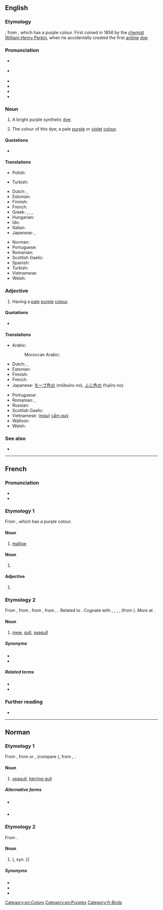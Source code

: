 ==English==
{{was wotd|2006|May|3}}
{{wikipedia}}

===Etymology===
{{bor|en|fr|mauve}}, from {{der|en|la|malva||mallow}}, which has a purple colour. First coined in 1856 by the [[chemist]] [[w:William Henry Perkin|William Henry Perkin]], when he accidentally created the first [[aniline]] [[dye]].

===Pronunciation===
* {{a|UK}} {{IPA|/məʊv/|lang=en}}
* {{a|US}} {{IPA|/mɔːv/|/moʊv/|lang=en}}
* {{audio|En-uk-mauve.ogg|Audio (UK)|lang=en}}
* {{audio|en-us-mauve.ogg|Audio (US)|lang=en}}
* {{audio|en-us-mauve2.ogg|Audio (US) (alternative)|lang=en}}
* {{rhymes|əʊv|lang=en}}

===Noun===
{{en-noun}}

# {{lb|en|historical}} A bright purple synthetic [[dye]].
# The colour of this dye; a pale [[purple]] or [[violet]] [[color|colour]].
#: {{color panel|E0B0FF}}

====Quotations====
* {{seeCites}}

====Translations====
{{trans-top|dye}}
* Polish: {{t+|pl|moweina|f}}
{{trans-mid}}
* Turkish: {{t+|tr|eflatun}}
{{trans-bottom}}

{{trans-top|colour}}
* Dutch: {{t|nl|mauve|n}}, {{t+|nl|paars|n}}
* Estonian: {{t|et|kahvatulilla}}
* Finnish: {{t|fi|malvanväri}}
* French: {{t+|fr|mauve|m}}
* Greek: {{t+|el|μωβ}}, {{t+|el|ιώδες}}, {{t|el|μαβί}}, {{t+|el|πορφυρό}}
* Hungarian: {{t+|hu|mályva}}
* Ido: {{t+|io|malva}}
* Italian: {{t+|it|malva}}
* Japanese: {{t|ja|モーブ色|tr=mōbuiro}}, {{t|ja|ふじ色|tr=fujiiro}}
{{trans-mid}}
* Norman: {{t|nrf|lîlas}} {{qualifier|Jersey}}
* Portuguese: {{t+|pt|lilás}}
* Romanian: {{t+|ro|mov|n}}
* Scottish Gaelic: {{t|gd|liath-phurpur|m}}
* Spanish: {{t+|es|malva}}
* Turkish: {{t+|tr|eflatun}}
* Vietnamese: {{t|vi|([[màu]]) [[cẩm quỳ]]}}
* Welsh: {{t|cy|porffor gwelw|m}}
{{trans-bottom}}

===Adjective===
{{en-adj|er|more}}

# Having a [[pale]] [[purple]] [[colour]].

====Quotations====
* {{seeCites}}

====Translations====
{{trans-top|colour}}
* Arabic: {{t|ar|بَنَفْسَجِيّ|m}}
*: Moroccan Arabic: {{t|ary|حمْسي|m|tr=ḥəmsi}}
* Dutch: {{t|nl|mauve}}, {{t+|nl|paars}}
* Estonian: {{t|et|kahvatulilla}}
* Finnish: {{t|fi|malvanvärinen}}
* French: {{t+|fr|mauve}}
* Japanese: [[モーブ色]]の (mōbuiro no), [[ふじ色]]の (fujiiro no)
{{trans-mid}}
* Portuguese: {{t+|pt|lilás|m}}
* Romanian: {{t+|ro|mov}}, {{t+|ro|liliachiu}}
* Russian: {{t|ru|розовато-лиловый}}
* Scottish Gaelic: {{t|gd|liath-phurpur}}
* Vietnamese: ([[màu]]) [[cẩm quỳ]]
* Walloon: {{t+|wa|måve|m|f}}
* Welsh: {{t|cy|porffor gwelw}}
{{trans-bottom}}

===See also===
* {{l|en|Appendix:Colors}}

[[Category:en:Colors]]
[[Category:en:Purples]]

----

==French==

===Pronunciation===
* {{audio|Fr-mauve.ogg|audio|lang=fr}}
* {{IPA|/mov/|lang=fr}}

===Etymology 1===
From {{inh|fr|la|malva||mallow}}, which has a purple colour.

====Noun====
{{fr-noun|f}}

# [[mallow]]

====Noun====
{{fr-noun|m}}

# {{l|en|mauve}}

====Adjective====
{{fr-adj}}

# {{l|en|mauve}}

===Etymology 2===
From {{inh|fr|frm|mauve}}, from {{inh|fr|fro|mave||mew}}, from {{der|fr|ang|mǣw||mew, seagull}}, from {{der|fr|gem-pro|*maihwaz}}, {{m|gem-pro|*maiwaz||seagull}}. Related to {{m|fr|mouette}}. Cognate with {{cog|de|Möwe||seagull}}, {{cog|nl|meeuw||seagull}}, {{cog|da|måge||seagull}}, {{cog|is|mávur||seagull}}, {{cog|pl|mewa||seagull}} (from {{cog|gem}}). More at {{l|en|mew}}.

====Noun====
{{fr-noun|f}}

# [[mew]], [[gull]], [[seagull]]

=====Synonyms=====
* {{l|fr|mouette}}
* {{l|fr|goéland}}

=====Related terms=====
* {{l|fr|mauviette}}
* {{l|fr|mauvis}}

===Further reading===
* {{R:TLFi}}

[[Category:fr:Birds]]

----

==Norman==

===Etymology 1===
From {{inh|nrf|fro|mave||mew}}, from {{der|nrf|ang|mǣw||mew, seagull}} or {{der|nrf|non|már}}, {{m|non|mávar}} (compare {{cog|is|mávur}}), from {{der|nrf|gem-pro|*maihwaz}}, {{m|gem-pro|*maiwaz||seagull}}.
{{wikipedia|lang=nrf}}

====Noun====
{{nrf-noun|f}}

# {{lb|nrf|Jersey}} [[seagull]], [[herring gull]]

=====Alternative forms=====
* {{l|nrf|mâove}} {{qualifier|continental Normandy}}
* {{l|nrf|maoue}} {{qualifier|Guernsey}}

{{topics|nrf|Seabirds}}

===Etymology 2===
From {{inh|nrf|la|malva}}.

====Noun====
{{nrf-noun|f}}

# {{lb|nrf|Jersey}} {{vern|tree mallow}} ({{taxlink|Malva arborea|species|noshow=1|ver=161028}}, syn. {{taxlink|Lavatera arborea|species|noshow=1|ver=161028}}}}

=====Synonyms=====
* {{l|nrf|mauve dé gardîn}}
* {{l|nrf|grand' mauve}}
* {{l|nrf|maûvi}}

{{topics|nrf|Plants}}
